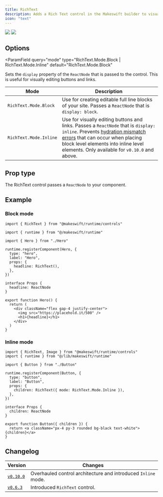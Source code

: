 ```yaml
---
title: RichText
description: Adds a Rich Text control in the Makeswift builder to visually edit a `ReactNode` of text.
icon: "text"
---
```


<Tabs>
  <Tab title="Block">
    <Frame type="glass" caption="A block Rich Text node for a Text component">
      <img src="/images/rich-text-block.png" />
    </Frame>
  </Tab>
  <Tab title="Inline">
    <Frame
      type="glass"
      caption="An inline Rich Text node for a Button component"
    >
      <img src="/images/rich-text-inline.png" />
    </Frame>
  </Tab>
</Tabs>

## Options

<ParamField
  query="mode"
  type="RichText.Mode.Block | RichText.Mode.Inline"
  default="RichText.Mode.Block"
>
Sets the `display` property of the `ReactNode` that is passed to the control. This is useful for visually editing buttons and links.

| Mode                   | Description                                                                                                                                                                                                                                                                                              |
| ---------------------- | -------------------------------------------------------------------------------------------------------------------------------------------------------------------------------------------------------------------------------------------------------------------------------------------------------- |
| `RichText.Mode.Block`  | Use for creating editable full line blocks of your site. Passes a `ReactNode` that is `display: block`.                                                                                                                                                                                                  |
| `RichText.Mode.Inline` | Use for visually editing buttons and links. Passes a `ReactNode` that is `display: inline`. Prevents [hydration mismatch errors](https://nextjs.org/messages/react-hydration-error) that can occur when placing block level elements into inline level elements. Only available for `v0.10.0` and above. |

</ParamField>

## Prop type

The RichText control passes a `ReactNode` to your component.

## Example

### Block mode

<CodeGroup>

```tsx Hero.makeswift.ts
import { RichText } from "@makeswift/runtime/controls"

import { runtime } from "@/makeswift/runtime"

import { Hero } from "./Hero"

runtime.registerComponent(Hero, {
  type: "hero",
  label: "Hero",
  props: {
    headline: RichText(),
  },
})
```

```tsx Hero.tsx
interface Props {
  headline: ReactNode
}

export function Hero() {
  return (
    <div className="flex gap-4 justify-center">
      <img src="https://placehold.it/500" />
      <h1>{headline}</h1>
    </div>
  )
}
```

</CodeGroup>

### Inline mode

<CodeGroup>

```tsx Button.makeswift.ts
import { RichText, Image } from "@makeswift/runtime/controls"
import { runtime } from "@/lib/makeswift/runtime"

import { Button } from "./Button"

runtime.registerComponent(Button, {
  type: "button",
  label: "Button",
  props: {
    children: RichText({ mode: RichText.Mode.Inline }),
  },
})
```

```tsx Button.tsx
interface Props {
  children: ReactNode
}

export function Button({ children }) {
  return <a className="px-4 py-3 rounded bg-black text-white">{children}</a>
}
```

</CodeGroup>


<NamingConventions />

## Changelog

| Version                                                                                          | Changes                                                       |
| ------------------------------------------------------------------------------------------------ | ------------------------------------------------------------- |
| [`v0.10.0`](https://github.com/makeswift/makeswift/releases/tag/%40makeswift%2Fruntime%400.10.0) | Overhauled control architecture and introduced `Inline` mode. |
| [`v0.6.3`](https://github.com/makeswift/makeswift/releases/tag/%40makeswift%2Fruntime%400.6.3)   | Introduced `RichText` control.                                |
